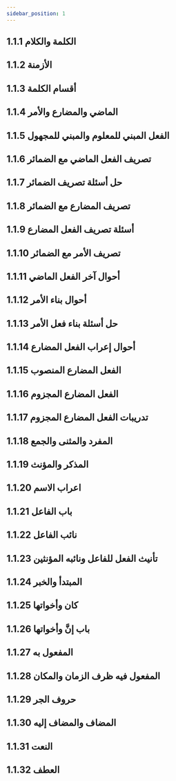```yaml
---
sidebar_position: 1
---
```


## 1.1.1 الكلمة والكلام
<YouTube videoId='HUyteTEjjvs' opts={opts} />

## 1.1.2 الأزمنة
<YouTube videoId='nQ-sJqDrkcE' opts={opts} />

## 1.1.3 أقسام الكلمة
<YouTube videoId='vz3xjCtO-Dk' opts={opts} />

## 1.1.4 الماضي والمضارع والأمر
<YouTube videoId='6o5TglUaEyU' opts={opts} />

## 1.1.5 الفعل المبني للمعلوم والمبني للمجهول
<YouTube videoId='s3lvhb6wDmA' opts={opts} />

## 1.1.6 تصريف الفعل الماضي مع الضمائر
<YouTube videoId='2tLx69sAdwg' opts={opts} />

## 1.1.7 حل أسئلة تصريف الضمائر
<YouTube videoId='PaCsmOqeEV8' opts={opts} />

## 1.1.8 تصريف المضارع مع الضمائر
<YouTube videoId='CqMymuApDYw' opts={opts} />

## 1.1.9 أسئلة تصريف الفعل المضارع
<YouTube videoId='MVH_4dGlLI8' opts={opts} />

## 1.1.10 تصريف الأمر مع الضمائر
<YouTube videoId='69jfbk5ojHA' opts={opts} />

## 1.1.11 أحوال آخر الفعل الماضي
<YouTube videoId='5Rt5TNlUYiU' opts={opts} />

## 1.1.12 أحوال بناء الأمر
<YouTube videoId='G9sPhEbs8-s' opts={opts} />

## 1.1.13 حل أسئلة بناء فعل الأمر
<YouTube videoId='vZsH3eZCyRI' opts={opts} />

## 1.1.14 أحوال إعراب الفعل المضارع
<YouTube videoId='iTAeYmdmglg' opts={opts} />

## 1.1.15 الفعل المضارع المنصوب
<YouTube videoId='s_dFxRnOvYQ' opts={opts} />

## 1.1.16 الفعل المضارع المجزوم
<YouTube videoId='cAGzXbptcP8' opts={opts} />

## 1.1.17 تدريبات الفعل المضارع المجزوم
<YouTube videoId='8Fzdl0qV3Xg' opts={opts} />

## 1.1.18 المفرد والمثنى والجمع
<YouTube videoId='E3FJ7xSlhcY' opts={opts} />

## 1.1.19 المذكر والمؤنث
<YouTube videoId='8H-UJfYhJVE' opts={opts} />

## 1.1.20 اعراب الاسم
<YouTube videoId='lKehoaDD4E4' opts={opts} />

## 1.1.21 باب الفاعل
<YouTube videoId='GuB0WxzDaNE' opts={opts} />

## 1.1.22 نائب الفاعل
<YouTube videoId='DFWmOiYq_rA' opts={opts} />

## 1.1.23 تأنيث الفعل للفاعل ونائبه المؤنثين
<YouTube videoId='-1iwway75tY' opts={opts} />

## 1.1.24 المبتدأ والخبر
<YouTube videoId='0vArl8pPo0o' opts={opts} />

## 1.1.25 كان وأخواتها
<YouTube videoId='2gBPrd87qVY' opts={opts} />

## 1.1.26 باب إنَّ وأخواتها
<YouTube videoId='Ax_uSuOsAVw' opts={opts} />

## 1.1.27  المفعول به
<YouTube videoId='Q8F-1iJjaCE' opts={opts} />

## 1.1.28 المفعول فيه ظرف الزمان والمكان
<YouTube videoId='2hQnWX1PyiA' opts={opts} />

## 1.1.29 حروف الجر
<YouTube videoId='AcUGlJKpOnk' opts={opts} />

## 1.1.30 المضاف والمضاف إليه
<YouTube videoId='CICFVU4eZmU' opts={opts} />

## 1.1.31 النعت
<YouTube videoId='-5OgnRK8iVE' opts={opts} />

## 1.1.32 العطف
<YouTube videoId='NPBGHgcEjEw' opts={opts} />
